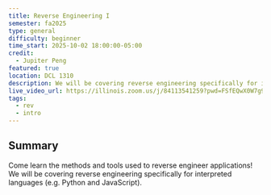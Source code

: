 ```yaml
---
title: Reverse Engineering I
semester: fa2025
type: general
difficulty: beginner
time_start: 2025-10-02 18:00:00-05:00
credit:
  - Jupiter Peng
featured: true
location: DCL 1310
description: We will be covering reverse engineering specifically for interpreted languages (e.g. Python and JavaScript).
live_video_url: https://illinois.zoom.us/j/84113541259?pwd=FSfEQwX0W7g9dPze2Na8AodaMX9Efs.1
tags:
  - rev
  - intro
---
```

## Summary
Come learn the methods and tools used to reverse engineer applications! We will be covering reverse engineering specifically for interpreted languages (e.g. Python and JavaScript).
